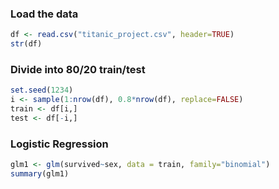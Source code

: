 ### Load the data
```r
df <- read.csv("titanic_project.csv", header=TRUE)
str(df)
```
### Divide into 80/20 train/test

```r
set.seed(1234)
i <- sample(1:nrow(df), 0.8*nrow(df), replace=FALSE)
train <- df[i,]
test <- df[-i,]
```

### Logistic Regression
```r
glm1 <- glm(survived~sex, data = train, family="binomial")
summary(glm1)
```

